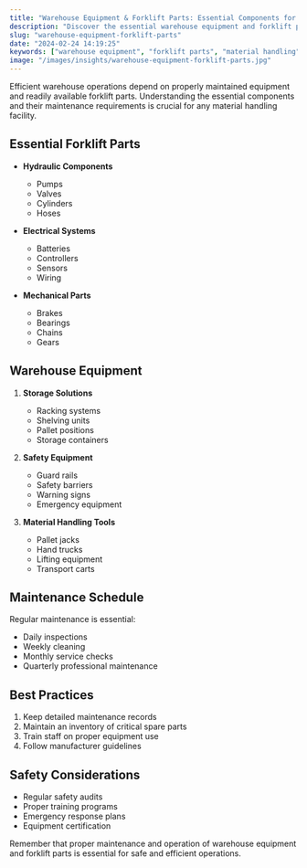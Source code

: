 ```yaml
---
title: "Warehouse Equipment & Forklift Parts: Essential Components for Efficient Operations"
description: "Discover the essential warehouse equipment and forklift parts needed for maintaining efficient and safe material handling operations."
slug: "warehouse-equipment-forklift-parts"
date: "2024-02-24 14:19:25"
keywords: ["warehouse equipment", "forklift parts", "material handling"]
image: "/images/insights/warehouse-equipment-forklift-parts.jpg"
---
```


Efficient warehouse operations depend on properly maintained equipment and readily available forklift parts. Understanding the essential components and their maintenance requirements is crucial for any material handling facility.

## Essential Forklift Parts

- **Hydraulic Components**
  - Pumps
  - Valves
  - Cylinders
  - Hoses

- **Electrical Systems**
  - Batteries
  - Controllers
  - Sensors
  - Wiring

- **Mechanical Parts**
  - Brakes
  - Bearings
  - Chains
  - Gears

## Warehouse Equipment

1. **Storage Solutions**
   - Racking systems
   - Shelving units
   - Pallet positions
   - Storage containers

2. **Safety Equipment**
   - Guard rails
   - Safety barriers
   - Warning signs
   - Emergency equipment

3. **Material Handling Tools**
   - Pallet jacks
   - Hand trucks
   - Lifting equipment
   - Transport carts

## Maintenance Schedule

Regular maintenance is essential:
- Daily inspections
- Weekly cleaning
- Monthly service checks
- Quarterly professional maintenance

## Best Practices

1. Keep detailed maintenance records
2. Maintain an inventory of critical spare parts
3. Train staff on proper equipment use
4. Follow manufacturer guidelines

## Safety Considerations

- Regular safety audits
- Proper training programs
- Emergency response plans
- Equipment certification

Remember that proper maintenance and operation of warehouse equipment and forklift parts is essential for safe and efficient operations. 